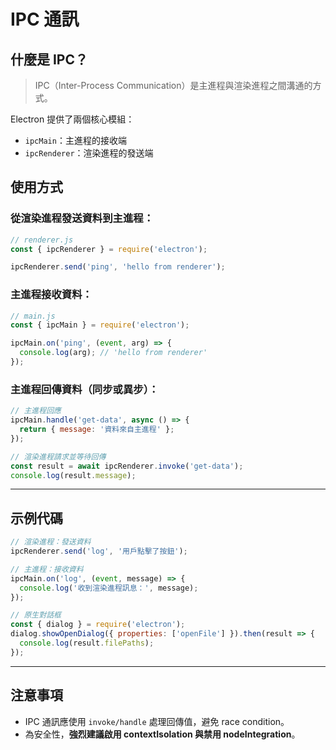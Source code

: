 # IPC 通訊

## 什麼是 IPC？

> IPC（Inter-Process Communication）是主進程與渲染進程之間溝通的方式。

Electron 提供了兩個核心模組：

* `ipcMain`：主進程的接收端
* `ipcRenderer`：渲染進程的發送端

## 使用方式

### 從渲染進程發送資料到主進程：

```javascript
// renderer.js
const { ipcRenderer } = require('electron');

ipcRenderer.send('ping', 'hello from renderer');
```

### 主進程接收資料：

```javascript
// main.js
const { ipcMain } = require('electron');

ipcMain.on('ping', (event, arg) => {
  console.log(arg); // 'hello from renderer'
});
```

### 主進程回傳資料（同步或異步）：

```javascript
// 主進程回應
ipcMain.handle('get-data', async () => {
  return { message: '資料來自主進程' };
});
```

```javascript
// 渲染進程請求並等待回傳
const result = await ipcRenderer.invoke('get-data');
console.log(result.message);
```

---

## 示例代碼

```javascript
// 渲染進程：發送資料
ipcRenderer.send('log', '用戶點擊了按鈕');

// 主進程：接收資料
ipcMain.on('log', (event, message) => {
  console.log('收到渲染進程訊息：', message);
});
```

```javascript
// 原生對話框
const { dialog } = require('electron');
dialog.showOpenDialog({ properties: ['openFile'] }).then(result => {
  console.log(result.filePaths);
});
```

---

## 注意事項
* IPC 通訊應使用 `invoke/handle` 處理回傳值，避免 race condition。
* 為安全性，**強烈建議啟用 contextIsolation 與禁用 nodeIntegration**。
